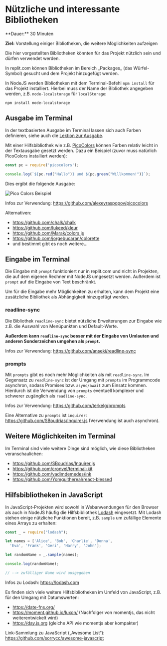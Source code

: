 
# Nützliche und interessante Bibliotheken

<Callout>
  **Dauer:** 30 Minuten
  
  **Ziel:** Vorstellung einiger Bibliotheken, die 
  weitere Möglichkeiten aufzeigen
</Callout>

Die hier vorgestellten Bibliotheken könnten für das 
Projekt nützlich sein und dürfen verwendet werden.

<Callout type="warning">
In replit.com können Bibliotheken im Bereich
_Packages_ (das Würfel-Symbol) gesucht und 
dem Projekt hinzugefügt werden.

In NodeJS werden Bibliotheken mit dem 
Terminal-Befehl `npm install` für das Projekt 
installiert. Hierbei muss der Name der Bibliothek 
angegeben werden, z.B. `node-localstorage` für 
`localStorage`:

```
npm install node-localstorage
```
</Callout>

## Ausgabe im Terminal

In der textbasierten Ausgabe im Terminal
lassen sich auch Farben definieren, siehe
auch die [Lektion zur Ausgabe](/prog/02-basics/io#ausgabe-formatieren).

Mit einer Hilfsbibliothek wie z.B. 
[PicoColors](https://github.com/alexeyraspopov/picocolors)
können Farben relativ leicht in der Textausgabe
gesetzt werden. Dazu ein Beispiel (zuvor muss
natürlich PicoColors installiert werden):

```js
const pc = require('picocolors');

console.log(`${pc.red("Hallo")} und ${pc.green("Willkommen!")}`);
```

Dies ergibt die folgende Ausgabe:

![Pico Colors Beispiel](/images/prog/pico_colors.png)

Infos zur Verwendung: https://github.com/alexeyraspopov/picocolors

Alternativen:

- https://github.com/chalk/chalk
- https://github.com/lukeed/kleur
- https://github.com/Marak/colors.js
- https://github.com/jorgebucaran/colorette
- und bestimmt gibt es noch weitere…

## Eingabe im Terminal

Die Eingabe mit `prompt` funktioniert nur 
in replit.com und nicht in Projekten, die auf
dem eigenen Rechner mit NodeJS umgesetzt werden.
Außerdem ist `prompt` auf die Eingabe von 
Text beschränkt. 

Um für die Eingabe mehr Möglichkeiten zu erhalten,
kann dem Projekt eine zusätzliche Bibliothek 
als Abhängigkeit hinzugefügt werden.

### readline-sync

Die Bibliothek `readline-sync` bietet nützliche
Erweiterungen zur Eingabe wie z.B. die Auswahl von
Menüpunkten und Default-Werte. 

**Außerdem kann `readline-sync` besser mit
der Eingabe von Umlauten und anderen Sonderzeichen
umgehen als `prompt`.**

Infos zur Verwendung: https://github.com/anseki/readline-sync


### prompts

Mit `prompts` gibt es noch mehr Möglichkeiten
als mit `readline-sync`. Im Gegensatz zu 
`readline-sync` ist der Umgang mit `prompts` 
im Programmcode asynchron, sodass Promises bzw.
`async/await` zum Einsatz kommen. Hierdurch
ist die Verwendung von `prompts` eventuell 
komplexer und schwerer zugänglich als 
`readline-sync`.

Infos zur Verwendung: https://github.com/terkelg/prompts

Eine Alternative zu `prompts` ist 
`inquirer`: https://github.com/SBoudrias/Inquirer.js 
(Verwendung ist auch asynchron).

## Weitere Möglichkeiten im Terminal  

Im Terminal sind viele weitere Dinge sind möglich,
wie diese Bibliotheken veranschaulichen:

- https://github.com/SBoudrias/Inquirer.js
- https://github.com/cronvel/terminal-kit
- https://github.com/vadimdemedes/ink
- https://github.com/Yomguithereal/react-blessed

## Hilfsbibliotheken in JavaScript

In JavaScript-Projekten wird sowohl in 
Webanwendungen für den Browser als auch in
NodeJS häufig die Hilfsbibliothek 
[Lodash](https://lodash.com) eingesetzt. 
Mit Lodash stehen einige nützliche Funktionen
bereit, z.B. `sample` um zufällige Elemente
eines Arrays zu erhalten:

```js
const _ = require("lodash");

let names = ['Alice', 'Bob', 'Charlie', 'Donna',
  'Eva', 'Frank', 'Geri', 'Harry', 'John'];

let randomName = _.sample(names);

console.log(randomName);

// --> zufälliger Name wird ausgegeben 
```

Infos zu Lodash: https://lodash.com

Es finden sich viele weitere Hilfsbibliotheken
im Umfeld von JavaScript, z.B. für den Umgang
mit Datumswerten:

- https://date-fns.org/
- https://moment.github.io/luxon/ (Nachfolger von momentjs, das nicht weiterentwickelt wird)
- https://day.js.org (gleiche API wie momentjs aber kompakter)

Link-Sammlung zu JavaScript („Awesome List“): 
https://github.com/sorrycc/awesome-javascript
